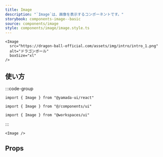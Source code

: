 ```yaml
---
title: Image
description: "`Image`は、画像を表示するコンポーネントです。"
storybook: components-image--basic
source: components/image
style: components/image/image.style.ts
---
```


```tsx preview
<Image
  src="https://dragon-ball-official.com/assets/img/intro/intro_1.png"
  alt="ドラゴンボール"
  boxSize="xl"
/>
```

## 使い方

:::code-group

```tsx [package]
import { Image } from "@yamada-ui/react"
```

```tsx [alias]
import { Image } from "@/components/ui"
```

```tsx [monorepo]
import { Image } from "@workspaces/ui"
```

:::

```tsx
<Image />
```

## Props

<PropsTable name="image" />
